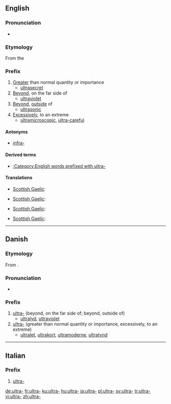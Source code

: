 {{also|ultra|ultrà}}
==English==

===Pronunciation===
* {{IPA|/ˈaltrə/}}

===Etymology===
From the {{etyl|la}} {{term|ultra||lang=la|beyond}}

===Prefix===
{{infl|en|prefix}}

# [[greater|Greater]] than normal quantity or importance
#* [[ultrasecret]]
# [[beyond|Beyond]], on the far side of
#* [[ultraviolet]]
# [[beyond|Beyond]], [[outside]] of
#* [[ultrasonic]]
# [[excessively|Excessively]], to an extreme
#* [[ultramicroscopic]], [[ultra-careful]]

====Antonyms====
* [[infra-]]

====Derived terms====
*[[:Category:English words prefixed with ultra-]]

====Translations====
{{trans-top|greater than normal quantity or importance}}
* [[Scottish Gaelic]]: {{t-|gd|os-|xs=Scottish Gaelic}}
{{trans-mid}}
{{trans-bottom}}

{{trans-top|beyond, on the far side of}}
* [[Scottish Gaelic]]: {{t-|gd|os-|xs=Scottish Gaelic}}
{{trans-mid}}
{{trans-bottom}}

{{trans-top|beyond, outside of}}
* [[Scottish Gaelic]]: {{t-|gd|os-|xs=Scottish Gaelic}}
{{trans-mid}}
{{trans-bottom}}

{{trans-top|excessively, to an extreme}}
* [[Scottish Gaelic]]: {{t-|gd|os-|xs=Scottish Gaelic}}
{{trans-mid}}
{{trans-bottom}}

----

==Danish==

===Etymology===
From {{etyl|la|da}} {{term|ultra||beyond|lang=la}}.

===Pronunciation===
* {{IPA|/ultra-/|[ˈultˢʁ̥ɑˈ-]|[ˈultˢʁ̥ɑˌ-]|lang=da}}

===Prefix===
{{infl|da|prefix}}

# [[ultra#English|ultra-]] (beyond, on the far side of; beyond, outside of)
#* [[ultralyd]], [[ultraviolet]]
# [[ultra#English|ultra-]] (greater than normal quantity or importance, excessively, to an extreme)
#* [[ultralet]], [[ultrakort]], [[ultramoderne]], [[ultratynd]]

----

==Italian==

===Prefix===
{{infl|it|prefix}}

# [[#English|ultra-]]

[[de:ultra-]]
[[fr:ultra-]]
[[ku:ultra-]]
[[hu:ultra-]]
[[ja:ultra-]]
[[pl:ultra-]]
[[sv:ultra-]]
[[tr:ultra-]]
[[vi:ultra-]]
[[zh:ultra-]]